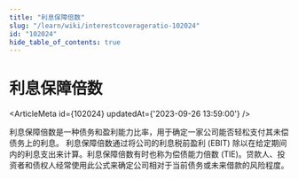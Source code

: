 ```yaml
---
title: "利息保障倍数"
slug: "/learn/wiki/interestcoverageratio-102024"
id: "102024"
hide_table_of_contents: true
---
```



# 利息保障倍数

<ArticleMeta id={102024} updatedAt={'2023-09-26 13:59:00'} />
<div className='border-solid border-b border-t-0 my-4 border-[var(--ifm-color-gray-300)]' />

利息保障倍数是一种债务和盈利能力比率，用于确定一家公司能否轻松支付其未偿债务上的利息。 利息保障倍数通过将公司的利息税前盈利 (EBIT) 除以在给定期间内的利息支出来计算。利息保障倍数有时也称为偿债能力倍数 (TIE)。贷款人、投资者和债权人经常使用此公式来确定公司相对于当前债务或未来借款的风险程度。
